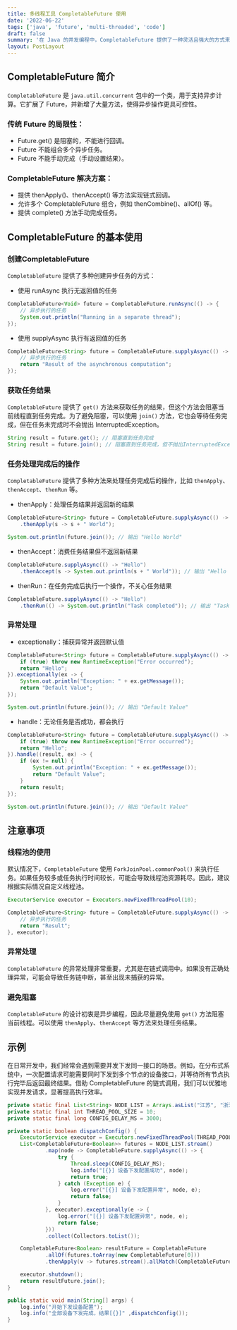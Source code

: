 ```yaml
---
title: 多线程工具 CompletableFuture 使用
date: '2022-06-22'
tags: ['java', 'future', 'multi-threaded', 'code']
draft: false
summary: '在 Java 的并发编程中，CompletableFuture 提供了一种灵活且强大的方式来处理异步任务。相较于传统的 Future，CompletableFuture 支持回调、链式操作以及异常处理等特性，使得异步编程更加简洁易读。'
layout: PostLayout
---
```


## CompletableFuture 简介

`CompletableFuture` 是 `java.util.concurrent` 包中的一个类，用于支持异步计算。它扩展了 Future，并新增了大量方法，使得异步操作更具可控性。

### 传统 Future 的局限性：

- Future.get() 是阻塞的，不能进行回调。
- Future 不能组合多个异步任务。
- Future 不能手动完成（手动设置结果）。

### CompletableFuture 解决方案：

- 提供 thenApply()、thenAccept() 等方法实现链式回调。
- 允许多个 CompletableFuture 组合，例如 thenCombine()、allOf() 等。
- 提供 complete() 方法手动完成任务。

## CompletableFuture 的基本使用

### 创建CompletableFuture

`CompletableFuture` 提供了多种创建异步任务的方式：

- 使用 runAsync 执行无返回值的任务

```java
CompletableFuture<Void> future = CompletableFuture.runAsync(() -> {
    // 异步执行的任务
    System.out.println("Running in a separate thread");
});
```

- 使用 supplyAsync 执行有返回值的任务

```java
CompletableFuture<String> future = CompletableFuture.supplyAsync(() -> {
    // 异步执行的任务
    return "Result of the asynchronous computation";
});
```

### 获取任务结果

`CompletableFuture` 提供了 `get()` 方法来获取任务的结果，但这个方法会阻塞当前线程直到任务完成。为了避免阻塞，可以使用 `join()` 方法，它也会等待任务完成，但在任务未完成时不会抛出 InterruptedException。

```java
String result = future.get(); // 阻塞直到任务完成
String result = future.join(); // 阻塞直到任务完成，但不抛出InterruptedException
```

### 任务处理完成后的操作

`CompletableFuture` 提供了多种方法来处理任务完成后的操作，比如 `thenApply`、`thenAccept`、`thenRun` 等。

- thenApply：处理任务结果并返回新的结果

```java
CompletableFuture<String> future = CompletableFuture.supplyAsync(() -> "Hello")
    .thenApply(s -> s + " World");

System.out.println(future.join()); // 输出 "Hello World"
```

- thenAccept：消费任务结果但不返回新结果

```java
CompletableFuture.supplyAsync(() -> "Hello")
    .thenAccept(s -> System.out.println(s + " World")); // 输出 "Hello World"
```

- thenRun：在任务完成后执行一个操作，不关心任务结果

```java
CompletableFuture.supplyAsync(() -> "Hello")
    .thenRun(() -> System.out.println("Task completed")); // 输出 "Task completed"
```

### 异常处理

- exceptionally：捕获异常并返回默认值

```java
CompletableFuture<String> future = CompletableFuture.supplyAsync(() -> {
    if (true) throw new RuntimeException("Error occurred");
    return "Hello";
}).exceptionally(ex -> {
    System.out.println("Exception: " + ex.getMessage());
    return "Default Value";
});

System.out.println(future.join()); // 输出 "Default Value"
```

- handle：无论任务是否成功，都会执行

```java
CompletableFuture<String> future = CompletableFuture.supplyAsync(() -> {
    if (true) throw new RuntimeException("Error occurred");
    return "Hello";
}).handle((result, ex) -> {
    if (ex != null) {
        System.out.println("Exception: " + ex.getMessage());
        return "Default Value";
    }
    return result;
});

System.out.println(future.join()); // 输出 "Default Value"
```

## 注意事项

### 线程池的使用

默认情况下，`CompletableFuture` 使用 `ForkJoinPool.commonPool()` 来执行任务。如果任务较多或任务执行时间较长，可能会导致线程池资源耗尽。因此，建议根据实际情况自定义线程池。

```java
ExecutorService executor = Executors.newFixedThreadPool(10);

CompletableFuture<String> future = CompletableFuture.supplyAsync(() -> {
    // 异步执行的任务
    return "Result";
}, executor);
```

### 异常处理

`CompletableFuture` 的异常处理非常重要，尤其是在链式调用中。如果没有正确处理异常，可能会导致任务链中断，甚至出现未捕获的异常。

### 避免阻塞

`CompletableFuture` 的设计初衷是异步编程，因此尽量避免使用 `get()` 方法阻塞当前线程。可以使用 `thenApply`、`thenAccept` 等方法来处理任务结果。

## 示例

在日常开发中，我们经常会遇到需要并发下发同一接口的场景。例如，在分布式系统中，一次配置请求可能需要同时下发到多个节点的设备接口，并等待所有节点执行完毕后返回最终结果。借助 CompletableFuture 的链式调用，我们可以优雅地实现并发请求，显著提高执行效率。

```java
private static final List<String> NODE_LIST = Arrays.asList("江苏", "浙江", "上海");
private static final int THREAD_POOL_SIZE = 10;
private static final long CONFIG_DELAY_MS = 3000;

private static boolean dispatchConfig() {
    ExecutorService executor = Executors.newFixedThreadPool(THREAD_POOL_SIZE);
    List<CompletableFuture<Boolean>> futures = NODE_LIST.stream()
            .map(node -> CompletableFuture.supplyAsync(() -> {
                try {
                    Thread.sleep(CONFIG_DELAY_MS);
                    log.info("[{}] 设备下发配置成功", node);
                    return true;
                } catch (Exception e) {
                    log.error("[{}] 设备下发配置异常", node, e);
                    return false;
                }
            }, executor).exceptionally(e -> {
                log.error("[{}] 设备下发配置异常", node, e);
                return false;
            }))
            .collect(Collectors.toList());

    CompletableFuture<Boolean> resultFuture = CompletableFuture
            .allOf(futures.toArray(new CompletableFuture[0]))
            .thenApply(v -> futures.stream().allMatch(CompletableFuture::join));

    executor.shutdown();
    return resultFuture.join();
}

public static void main(String[] args) {
    log.info("开始下发设备配置");
    log.info("全部设备下发完成，结果[{}]" ,dispatchConfig());
}

```
